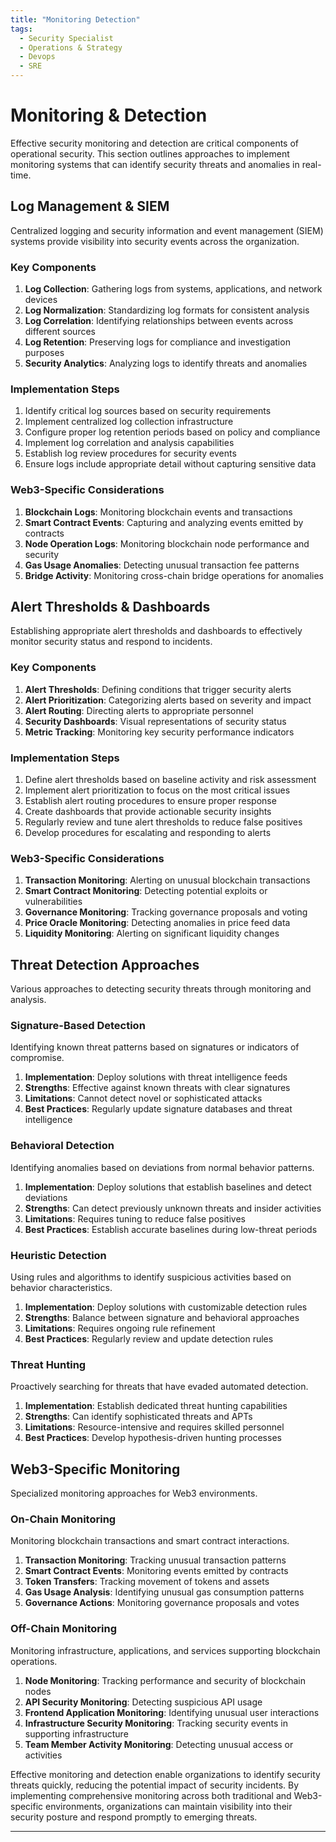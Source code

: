 ```yaml
---
title: "Monitoring Detection"
tags:
  - Security Specialist
  - Operations & Strategy
  - Devops
  - SRE
---
```



<TagProvider>
<TagFilter />

# Monitoring & Detection

<TagList tags={frontmatter.tags} />
<AttributionList contributors={frontmatter.contributors} />

Effective security monitoring and detection are critical components of operational security. This section outlines
approaches to implement monitoring systems that can identify security threats and anomalies in real-time.

## Log Management & SIEM

Centralized logging and security information and event management (SIEM) systems provide visibility into security events
across the organization.

### Key Components

1. **Log Collection**: Gathering logs from systems, applications, and network devices
2. **Log Normalization**: Standardizing log formats for consistent analysis
3. **Log Correlation**: Identifying relationships between events across different sources
4. **Log Retention**: Preserving logs for compliance and investigation purposes
5. **Security Analytics**: Analyzing logs to identify threats and anomalies

### Implementation Steps

1. Identify critical log sources based on security requirements
2. Implement centralized log collection infrastructure
3. Configure proper log retention periods based on policy and compliance
4. Implement log correlation and analysis capabilities
5. Establish log review procedures for security events
6. Ensure logs include appropriate detail without capturing sensitive data

### Web3-Specific Considerations

1. **Blockchain Logs**: Monitoring blockchain events and transactions
2. **Smart Contract Events**: Capturing and analyzing events emitted by contracts
3. **Node Operation Logs**: Monitoring blockchain node performance and security
4. **Gas Usage Anomalies**: Detecting unusual transaction fee patterns
5. **Bridge Activity**: Monitoring cross-chain bridge operations for anomalies

## Alert Thresholds & Dashboards

Establishing appropriate alert thresholds and dashboards to effectively monitor security status and respond to
incidents.

### Key Components

1. **Alert Thresholds**: Defining conditions that trigger security alerts
2. **Alert Prioritization**: Categorizing alerts based on severity and impact
3. **Alert Routing**: Directing alerts to appropriate personnel
4. **Security Dashboards**: Visual representations of security status
5. **Metric Tracking**: Monitoring key security performance indicators

### Implementation Steps

1. Define alert thresholds based on baseline activity and risk assessment
2. Implement alert prioritization to focus on the most critical issues
3. Establish alert routing procedures to ensure proper response
4. Create dashboards that provide actionable security insights
5. Regularly review and tune alert thresholds to reduce false positives
6. Develop procedures for escalating and responding to alerts

### Web3-Specific Considerations

1. **Transaction Monitoring**: Alerting on unusual blockchain transactions
2. **Smart Contract Monitoring**: Detecting potential exploits or vulnerabilities
3. **Governance Monitoring**: Tracking governance proposals and voting
4. **Price Oracle Monitoring**: Detecting anomalies in price feed data
5. **Liquidity Monitoring**: Alerting on significant liquidity changes

## Threat Detection Approaches

Various approaches to detecting security threats through monitoring and analysis.

### Signature-Based Detection

Identifying known threat patterns based on signatures or indicators of compromise.

1. **Implementation**: Deploy solutions with threat intelligence feeds
2. **Strengths**: Effective against known threats with clear signatures
3. **Limitations**: Cannot detect novel or sophisticated attacks
4. **Best Practices**: Regularly update signature databases and threat intelligence

### Behavioral Detection

Identifying anomalies based on deviations from normal behavior patterns.

1. **Implementation**: Deploy solutions that establish baselines and detect deviations
2. **Strengths**: Can detect previously unknown threats and insider activities
3. **Limitations**: Requires tuning to reduce false positives
4. **Best Practices**: Establish accurate baselines during low-threat periods

### Heuristic Detection

Using rules and algorithms to identify suspicious activities based on behavior characteristics.

1. **Implementation**: Deploy solutions with customizable detection rules
2. **Strengths**: Balance between signature and behavioral approaches
3. **Limitations**: Requires ongoing rule refinement
4. **Best Practices**: Regularly review and update detection rules

### Threat Hunting

Proactively searching for threats that have evaded automated detection.

1. **Implementation**: Establish dedicated threat hunting capabilities
2. **Strengths**: Can identify sophisticated threats and APTs
3. **Limitations**: Resource-intensive and requires skilled personnel
4. **Best Practices**: Develop hypothesis-driven hunting processes

## Web3-Specific Monitoring

Specialized monitoring approaches for Web3 environments.

### On-Chain Monitoring

Monitoring blockchain transactions and smart contract interactions.

1. **Transaction Monitoring**: Tracking unusual transaction patterns
2. **Smart Contract Events**: Monitoring events emitted by contracts
3. **Token Transfers**: Tracking movement of tokens and assets
4. **Gas Usage Analysis**: Identifying unusual gas consumption patterns
5. **Governance Actions**: Monitoring governance proposals and votes

### Off-Chain Monitoring

Monitoring infrastructure, applications, and services supporting blockchain operations.

1. **Node Monitoring**: Tracking performance and security of blockchain nodes
2. **API Security Monitoring**: Detecting suspicious API usage
3. **Frontend Application Monitoring**: Identifying unusual user interactions
4. **Infrastructure Security Monitoring**: Tracking security events in supporting infrastructure
5. **Team Member Activity Monitoring**: Detecting unusual access or activities

Effective monitoring and detection enable organizations to identify security threats quickly, reducing the potential
impact of security incidents. By implementing comprehensive monitoring across both traditional and Web3-specific
environments, organizations can maintain visibility into their security posture and respond promptly to emerging
threats.

---

</TagProvider>
<ContributeFooter />
